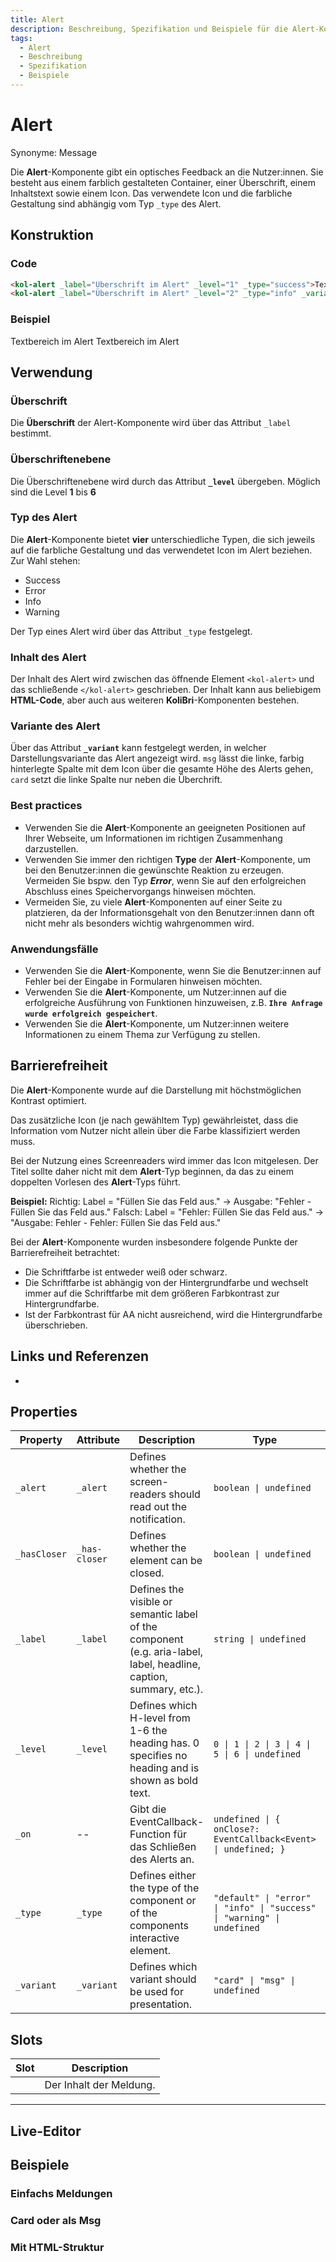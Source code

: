 ```yaml
---
title: Alert
description: Beschreibung, Spezifikation und Beispiele für die Alert-Komponente.
tags:
  - Alert
  - Beschreibung
  - Spezifikation
  - Beispiele
---
```



# Alert

Synonyme: Message

Die **Alert**-Komponente gibt ein optisches Feedback an die Nutzer:innen. Sie besteht aus einem farblich gestalteten Container, einer Überschrift, einem Inhaltstext sowie einem Icon. Das verwendete Icon und die farbliche Gestaltung sind abhängig vom Typ `_type` des Alert.

## Konstruktion

### Code

```html
<kol-alert _label="Überschrift im Alert" _level="1" _type="success">Textbereich im Alert</kol-alert>
<kol-alert _label="Überschrift im Alert" _level="2" _type="info" _variant="card">Textbereich im Alert</kol-alert>
```

### Beispiel

<kol-alert _label="Überschrift im Alert" _level="1" _type="success" >Textbereich im Alert</kol-alert>
<kol-alert _label="Überschrift im Alert" _level="2" _type="info" _variant="card">Textbereich im Alert</kol-alert>

## Verwendung

### Überschrift

Die **Überschrift** der Alert-Komponente wird über das Attribut `_label` bestimmt.

### Überschriftenebene

Die Überschriftenebene wird durch das Attribut **`_level`** übergeben. Möglich sind die Level **1** bis **6**

### Typ des Alert

Die **Alert**-Komponente bietet **vier** unterschiedliche Typen, die sich jeweils auf die farbliche Gestaltung und das verwendetet Icon im Alert beziehen. Zur Wahl stehen:

<ul>
	<li>Success</li>
	<li>Error</li>
	<li>Info</li>
	<li>Warning</li>
</ul>

Der Typ eines Alert wird über das Attribut `_type` festgelegt.

### Inhalt des Alert

Der Inhalt des Alert wird zwischen das öffnende Element `<kol-alert>` und das schließende `</kol-alert>` geschrieben. Der Inhalt kann aus beliebigem **HTML-Code**, aber auch aus weiteren **KoliBri**-Komponenten bestehen.

### Variante des Alert

Über das Attribut **`_variant`** kann festgelegt werden, in welcher Darstellungsvariante das Alert angezeigt wird. `msg` lässt die linke, farbig hinterlegte Spalte mit dem Icon über die gesamte Höhe des Alerts gehen, `card` setzt die linke Spalte nur neben die Überchrift.

### Best practices

- Verwenden Sie die **Alert**-Komponente an geeigneten Positionen auf Ihrer Webseite, um Informationen im richtigen Zusammenhang darzustellen.
- Verwenden Sie immer den richtigen **Type** der **Alert**-Komponente, um bei den Benutzer:innen die gewünschte Reaktion zu erzeugen. Vermeiden Sie bspw. den Typ **_Error_**, wenn Sie auf den erfolgreichen Abschluss eines Speichervorgangs hinweisen möchten.
- Vermeiden Sie, zu viele **Alert**-Komponenten auf einer Seite zu platzieren, da der Informationsgehalt von den Benutzer:innen dann oft nicht mehr als besonders wichtig wahrgenommen wird.

### Anwendungsfälle

- Verwenden Sie die **Alert**-Komponente, wenn Sie die Benutzer:innen auf Fehler bei der Eingabe in Formularen hinweisen möchten.
- Verwenden Sie die **Alert**-Komponente, um Nutzer:innen auf die erfolgreiche Ausführung von Funktionen hinzuweisen, z.B. **`Ihre Anfrage wurde erfolgreich gespeichert`**.
- Verwenden Sie die **Alert**-Komponente, um Nutzer:innen weitere Informationen zu einem Thema zur Verfügung zu stellen.

## Barrierefreiheit

Die **Alert**-Komponente wurde auf die Darstellung mit höchstmöglichen Kontrast optimiert.

Das zusätzliche Icon (je nach gewähltem Typ) gewährleistet, dass die Information vom Nutzer nicht allein über die Farbe klassifiziert werden muss.

Bei der Nutzung eines Screenreaders wird immer das Icon mitgelesen.
Der Titel sollte daher nicht mit dem **Alert**-Typ beginnen, da das zu einem doppelten Vorlesen des **Alert**-Typs führt.

**Beispiel:**
Richtig: Label = "Füllen Sie das Feld aus." → Ausgabe: "Fehler - Füllen Sie das Feld aus."
Falsch: Label = "Fehler: Füllen Sie das Feld aus." → "Ausgabe: Fehler - Fehler: Füllen Sie das Feld aus."

Bei der **Alert**-Komponente wurden insbesondere folgende Punkte der Barrierefreiheit betrachtet:

- Die Schriftfarbe ist entweder weiß oder schwarz.
- Die Schriftfarbe ist abhängig von der Hintergrundfarbe und wechselt immer auf die Schriftfarbe mit dem größeren Farbkontrast zur Hintergrundfarbe.
- Ist der Farbkontrast für AA nicht ausreichend, wird die Hintergrundfarbe überschrieben.

## Links und Referenzen

- <kol-link _href="https://www.w3.org/TR/wai-aria-practices/#alert" _target="_blank"></kol-link>

<!-- Auto Generated Below -->

## Properties

| Property     | Attribute     | Description                                                                                                        | Type                                                                    | Default     |
| ------------ | ------------- | ------------------------------------------------------------------------------------------------------------------ | ----------------------------------------------------------------------- | ----------- |
| `_alert`     | `_alert`      | Defines whether the screen-readers should read out the notification.                                               | `boolean \| undefined`                                                  | `false`     |
| `_hasCloser` | `_has-closer` | Defines whether the element can be closed.                                                                         | `boolean \| undefined`                                                  | `false`     |
| `_label`     | `_label`      | Defines the visible or semantic label of the component (e.g. aria-label, label, headline, caption, summary, etc.). | `string \| undefined`                                                   | `undefined` |
| `_level`     | `_level`      | Defines which H-level from 1-6 the heading has. 0 specifies no heading and is shown as bold text.                  | `0 \| 1 \| 2 \| 3 \| 4 \| 5 \| 6 \| undefined`                          | `1`         |
| `_on`        | --            | Gibt die EventCallback-Function für das Schließen des Alerts an.                                                   | `undefined \| { onClose?: EventCallback<Event> \| undefined; }`         | `undefined` |
| `_type`      | `_type`       | Defines either the type of the component or of the components interactive element.                                 | `"default" \| "error" \| "info" \| "success" \| "warning" \| undefined` | `'default'` |
| `_variant`   | `_variant`    | Defines which variant should be used for presentation.                                                             | `"card" \| "msg" \| undefined`                                          | `'msg'`     |

## Slots

| Slot | Description             |
| ---- | ----------------------- |
|      | Der Inhalt der Meldung. |

---


<ExampleLink component="alert" />

## Live-Editor

<LiveEditorCompact component="alert" />

## Beispiele

### Einfachs Meldungen

<Configurator component="alert" sample="basic" />

### Card oder als Msg

<Configurator component="alert" sample="card-msg" />

### Mit HTML-Struktur

<Configurator component="alert" sample="html" />
